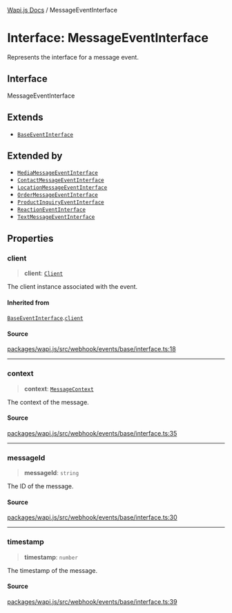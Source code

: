 [Wapi.js Docs](../README.mdx) / MessageEventInterface

# Interface: MessageEventInterface

Represents the interface for a message event.

## Interface

MessageEventInterface

## Extends

- [`BaseEventInterface`](BaseEventInterface.mdx)

## Extended by

- [`MediaMessageEventInterface`](MediaMessageEventInterface.mdx)
- [`ContactMessageEventInterface`](ContactMessageEventInterface.mdx)
- [`LocationMessageEventInterface`](LocationMessageEventInterface.mdx)
- [`OrderMessageEventInterface`](OrderMessageEventInterface.mdx)
- [`ProductInquiryEventInterface`](ProductInquiryEventInterface.mdx)
- [`ReactionEventInterface`](ReactionEventInterface.mdx)
- [`TextMessageEventInterface`](TextMessageEventInterface.mdx)

## Properties

### client

> **client**: [`Client`](../classes/Client.mdx)

The client instance associated with the event.

#### Inherited from

[`BaseEventInterface`](BaseEventInterface.mdx).[`client`](BaseEventInterface.mdx#client)

#### Source

[packages/wapi.js/src/webhook/events/base/interface.ts:18](https://github.com/sarthakjdev/wapi.js/blob/161a86b914b71fc7ac25ae9ad145786137f3f4f9/packages/wapi.js/src/webhook/events/base/interface.ts#L18)

***

### context

> **context**: [`MessageContext`](../type-aliases/MessageContext.mdx)

The context of the message.

#### Source

[packages/wapi.js/src/webhook/events/base/interface.ts:35](https://github.com/sarthakjdev/wapi.js/blob/161a86b914b71fc7ac25ae9ad145786137f3f4f9/packages/wapi.js/src/webhook/events/base/interface.ts#L35)

***

### messageId

> **messageId**: `string`

The ID of the message.

#### Source

[packages/wapi.js/src/webhook/events/base/interface.ts:30](https://github.com/sarthakjdev/wapi.js/blob/161a86b914b71fc7ac25ae9ad145786137f3f4f9/packages/wapi.js/src/webhook/events/base/interface.ts#L30)

***

### timestamp

> **timestamp**: `number`

The timestamp of the message.

#### Source

[packages/wapi.js/src/webhook/events/base/interface.ts:39](https://github.com/sarthakjdev/wapi.js/blob/161a86b914b71fc7ac25ae9ad145786137f3f4f9/packages/wapi.js/src/webhook/events/base/interface.ts#L39)
